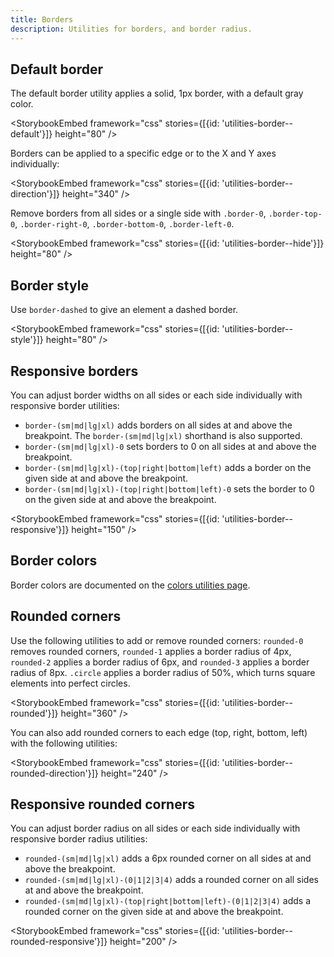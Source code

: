 ```yaml
---
title: Borders
description: Utilities for borders, and border radius.
---
```


## Default border

The default border utility applies a solid, 1px border, with a default gray color.

<StorybookEmbed framework="css" stories={[{id: 'utilities-border--default'}]} height="80" />

Borders can be applied to a specific edge or to the X and Y axes individually:

<StorybookEmbed framework="css" stories={[{id: 'utilities-border--direction'}]} height="340" />

Remove borders from all sides or a single side with `.border-0`, `.border-top-0`, `.border-right-0`, `.border-bottom-0`, `.border-left-0`.

<StorybookEmbed framework="css" stories={[{id: 'utilities-border--hide'}]} height="80" />

## Border style

Use `border-dashed` to give an element a dashed border.

<StorybookEmbed framework="css" stories={[{id: 'utilities-border--style'}]} height="80" />

## Responsive borders

You can adjust border widths on all sides or each side individually with responsive border utilities:

- `border-(sm|md|lg|xl)` adds borders on all sides at and above the breakpoint. The `border-(sm|md|lg|xl)` shorthand is also supported.
- `border-(sm|md|lg|xl)-0` sets borders to 0 on all sides at and above the breakpoint.
- `border-(sm|md|lg|xl)-(top|right|bottom|left)` adds a border on the given side at and above the breakpoint.
- `border-(sm|md|lg|xl)-(top|right|bottom|left)-0` sets the border to 0 on the given side at and above the breakpoint.

<StorybookEmbed framework="css" stories={[{id: 'utilities-border--responsive'}]} height="150" />

## Border colors

Border colors are documented on the [colors utilities page](/foundations/css-utilities/colors#border).

## Rounded corners

Use the following utilities to add or remove rounded corners: `rounded-0` removes rounded corners, `rounded-1` applies a border radius of 4px, `rounded-2` applies a border radius of 6px, and `rounded-3` applies a border radius of 8px. `.circle` applies a border radius of 50%, which turns square elements into perfect circles.

<StorybookEmbed framework="css" stories={[{id: 'utilities-border--rounded'}]} height="360" />

You can also add rounded corners to each edge (top, right, bottom, left) with the following utilities:

<StorybookEmbed framework="css" stories={[{id: 'utilities-border--rounded-direction'}]} height="240" />

## Responsive rounded corners

You can adjust border radius on all sides or each side individually with responsive border radius utilities:

- `rounded-(sm|md|lg|xl)` adds a 6px rounded corner on all sides at and above the breakpoint.
- `rounded-(sm|md|lg|xl)-(0|1|2|3|4)` adds a rounded corner on all sides at and above the breakpoint.
- `rounded-(sm|md|lg|xl)-(top|right|bottom|left)-(0|1|2|3|4)` adds a rounded corner on the given side at and above the breakpoint.

<StorybookEmbed framework="css" stories={[{id: 'utilities-border--rounded-responsive'}]} height="200" />
